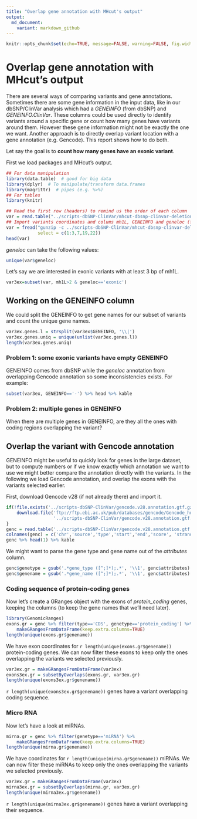 ```yaml
---
title: "Overlap gene annotation with MHcut's output"
output:
  md_document:
    variant: markdown_github
---
```


```r
knitr::opts_chunk$set(echo=TRUE, message=FALSE, warning=FALSE, fig.width=10, tidy=TRUE)
```

# Overlap gene annotation with MHcut's output

There are several ways of comparing variants and gene annotations.
Sometimes there are some gene information in the input data, like in our dbSNP/ClinVar analysis which had a *GENEINFO* (from dbSNP) and *GENEINFO.ClinVar*.
These columns could be used directly to identify variants around a specific gene or count how many genes have variants around them.
However these gene information might not be exactly the one we want.
Another approach is to directly overlap variant location with a gene annotation (e.g. Gencode).
This report shows how to do both.

Let say the goal is to **count how many genes have an exonic variant**.

First we load packages and MHcut's output.

```r
## For data manipulation
library(data.table)  # good for big data
library(dplyr)  # To manipulate/transform data.frames
library(magrittr)  # pipes (e.g. %>%)
## For tables
library(knitr)

## Read the first row (headers) to remind us the order of each column
var = read.table("../scripts-dbSNP-ClinVar/mhcut-dbsnp-clinvar-deletion-variants.tsv.gz", nrows = 1)
## Import variants coordinates and colums mh1L, GENEINFO and geneloc (fread is data.table command)
var = fread("gunzip -c ../scripts-dbSNP-ClinVar/mhcut-dbsnp-clinvar-deletion-variants.tsv.gz",
            select = c(1:3,7,19,22))
head(var)
```

*geneloc* can take the following values:

```r
unique(var$geneloc)
```

Let's say we are interested in exonic variants with at least 3 bp of mh1L.

```r
var3ex=subset(var, mh1L>2 & geneloc=='exonic') 
```

## Working on the GENEINFO column

We could split the GENEINFO to get gene names for our subset of variants and count the unique gene names.

```r
var3ex.genes.l = strsplit(var3ex$GENEINFO, '\\|')
var3ex.genes.uniq = unique(unlist(var3ex.genes.l))
length(var3ex.genes.uniq)
```

### Problem 1: some exonic variants have empty GENEINFO

GENEINFO comes from dbSNP while the *geneloc* annotation from overlapping Gencode annotation so some inconsistencies exists. 
For example:

```r
subset(var3ex, GENEINFO=='-') %>% head %>% kable
```

### Problem 2: multiple genes in GENEINFO

When there are multiple genes in GENEINFO, are they all the ones with coding regions overlapping the variant? 

## Overlap the variant with Gencode annotation

GENEINFO might be useful to quickly look for genes in the large dataset, but to compute numbers or if we know exactly which annotation we want to use we might better compare the annotation directly with the variants.
In the following we load Gencode annotation, and overlap the exons with the variants selected earlier.

First, download Gencode v28 (if not already there) and import it. 

```r
if(!file.exists('../scripts-dbSNP-ClinVar/gencode.v28.annotation.gtf.gz')){
    download.file('ftp://ftp.ebi.ac.uk/pub/databases/gencode/Gencode_human/release_28/gencode.v28.annotation.gtf.gz',
                  '../scripts-dbSNP-ClinVar/gencode.v28.annotation.gtf.gz')
}
genc = read.table('../scripts-dbSNP-ClinVar/gencode.v28.annotation.gtf.gz', as.is=TRUE, sep='\t')
colnames(genc) = c('chr','source','type','start','end','score', 'strand', 'phase', 'attributes')
genc %>% head(1) %>% kable
```

We might want to parse the gene type and gene name out of the *attributes* column.

```r
genc$genetype = gsub('.*gene_type ([^;]*);.*', '\\1', genc$attributes)
genc$genename = gsub('.*gene_name ([^;]*);.*', '\\1', genc$attributes)
```

### Coding sequence of protein-coding genes

Now let's create a GRanges object with the exons of *protein_coding* genes, keeping the columns (to keep the gene names that we'll need later).

```r
library(GenomicRanges)
exons.gr = genc %>% filter(type=='CDS', genetype=='protein_coding') %>%
    makeGRangesFromDataFrame(keep.extra.columns=TRUE)
length(unique(exons.gr$genename))
```

We have exon coordinates for `r length(unique(exons.gr$genename))` protein-coding genes.
We can now filter these exons to keep only the ones overlapping the variants we selected previously.

```r
var3ex.gr = makeGRangesFromDataFrame(var3ex)
exons3ex.gr = subsetByOverlaps(exons.gr, var3ex.gr)
length(unique(exons3ex.gr$genename))
```

`r length(unique(exons3ex.gr$genename))` genes have a variant overlapping coding sequence.


### Micro RNA

Now let's have a look at miRNAs.

```r
mirna.gr = genc %>% filter(genetype=='miRNA') %>%
    makeGRangesFromDataFrame(keep.extra.columns=TRUE)
length(unique(mirna.gr$genename))
```

We have coordinates for `r length(unique(mirna.gr$genename))` miRNAs.
We can now filter these miRNAs to keep only the ones overlapping the variants we selected previously.

```r
var3ex.gr = makeGRangesFromDataFrame(var3ex)
mirna3ex.gr = subsetByOverlaps(mirna.gr, var3ex.gr)
length(unique(mirna3ex.gr$genename))
```

`r length(unique(mirna3ex.gr$genename))` genes have a variant overlapping their sequence.
